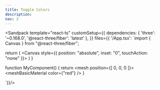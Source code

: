 ```yaml
---
title: Toggle Colors
description: 
nav: 2
---
```


<Sandpack
  template="react-ts"
  customSetup={{
    dependencies: {
      'three': '~0.168.0',
      '@react-three/fiber': 'latest'
    },
  }}
  files={{
    '/App.tsx': `import { Canvas } from "@react-three/fiber";

  return (
    <Canvas style={{ position: "absolute", inset: "0", touchAction: "none" }}>
      <MyComponent />
    </Canvas>
  )
}

function MyComponent() {
    return <mesh position={[ 0, 0, 0 ]}>
        <boxGeometry/>
        <meshBasicMaterial color={"red"} />
    </mesh>
}

`}}/>